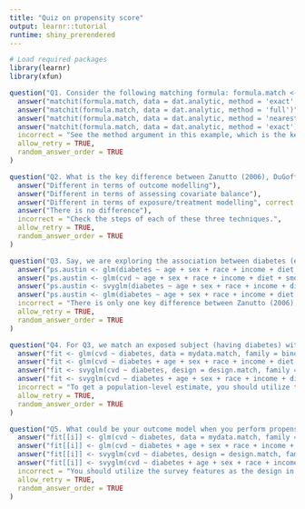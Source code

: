 ```yaml
---
title: "Quiz on propensity score"
output: learnr::tutorial
runtime: shiny_prerendered
---
```


```r
# Load required packages
library(learnr)
library(xfun)
```

```r
question("Q1. Consider the following matching formula: formula.match <- as.formula(diabetes ~ sex + age + race + smoking'). Which R codes can be used to match one exposed to one unexposed based on their propensity score, where propensity score is defined as the probability of being exposed to diabetes?)",
  answer("matchit(formula.match, data = dat.analytic, method = 'exact', ratio = 1)"),
  answer("matchit(formula.match, data = dat.analytic, method = 'full')"),
  answer("matchit(formula.match, data = dat.analytic, method = 'nearest')", correct = TRUE),
  answer("matchit(formula.match, data = dat.analytic, method = 'exact')"),
  incorrect = "See the method argument in this example, which is the key to this question.",
  allow_retry = TRUE,
  random_answer_order = TRUE
)
```

```r
question("Q2. What is the key difference between Zanutto (2006), DuGoff et al. (2014), and Austin et al. (2018) methods in propensity score analysis with complex survey data? ",
  answer("Different in terms of outcome modelling"),
  answer("Different in terms of assessing covariate balance"),
  answer("Different in terms of exposure/treatment modelling", correct = TRUE),
  answer("There is no difference"),
  incorrect = "Check the steps of each of these three techniques.",
  allow_retry = TRUE,
  random_answer_order = TRUE
)
```

```r
question("Q3. Say, we are exploring the association between diabetes (exposure) and CVD (outcome) using NHANES 2017-18 dataset. Age, sex, race, income, diet, smoking, and hypertension are the confounders. The name of the survey features are: psu, strata, survey.weight. Which of the following code can be used to estimate the propensity score using Austin et al. (2018) approach?",
  answer("ps.austin <- glm(diabetes ~ age + sex + race + income + diet + smoking + hypertension, data = dat.analytic, family = binomial)$fitted.values"),
  answer("ps.austin <- glm(cvd ~ age + sex + race + income + diet + smoking + hypertension, data = dat.analytic, family = binomial)$fitted.values"),
  answer("ps.austin <- svyglm(diabetes ~ age + sex + race + income + diet + smoking + hypertension, design = survey.design, family = binomial)$fitted.values", correct = TRUE),
  answer("ps.austin <- glm(diabetes ~ age + sex + race + income + diet + smoking + hypertension + psu + strata + survey.weight, data = dat.analytic, family = binomial)$fitted.values"),
  incorrect = "There is only one key difference between Zanutto (2006), DuGoff et al. (2014), and Austin et al. (2018) methods. Check the steps of each of these techniques.",
  allow_retry = TRUE,
  random_answer_order = TRUE
)
```

```r
question("Q4. For Q3, we match an exposed subject (having diabetes) with a control subject (no diabetes) without replacement within the caliper of 0.2 times the standard deviation of the logit of the propensity score. The name of the matched dataset is 'mydata.match'. The name of the survey design on full data is 'design.full', and the subset of the design on the matched dataset is 'design.match'. What could be the outcome model for DuGoff et al. (2014) method when we are interested in population-level estimates?",
  answer("fit <- glm(cvd ~ diabetes, data = mydata.match, family = binomial)"),
  answer("fit <- glm(cvd ~ diabetes + age + sex + race + income + diet + smoking + hypertension, data = mydata.match, family = binomial)"),
  answer("fit <- svyglm(cvd ~ diabetes, design = design.match, family = binomial)", correct = TRUE),
  answer("fit <- svyglm(cvd ~ diabetes + age + sex + race + income + diet + smoking + hypertension, design = design.full, family = binomial)"),
  incorrect = "To get a population-level estimate, you should utilize the survey features as the design in your outcome model.",
  allow_retry = TRUE,
  random_answer_order = TRUE
)
```

```r
question("Q5. What could be your outcome model when you perform propensity score matching with multiple imputation?",
  answer("fit[[i]] <- glm(cvd ~ diabetes, data = mydata.match, family = binomial)"),
  answer("fit[[i]] <- glm(cvd ~ diabetes + age + sex + race + income + diet + smoking + hypertension, data = mydata.match, family = binomial)"),
  answer("fit[[i]] <- svyglm(cvd ~ diabetes, design = design.match, family = binomial)", correct = TRUE),
  answer("fit[[i]] <- svyglm(cvd ~ diabetes + age + sex + race + income + diet + smoking + hypertension, design = design.full, family = binomial)"),
  incorrect = "You should utilize the survey features as the design in your outcome model.",
  allow_retry = TRUE,
  random_answer_order = TRUE
)
```
